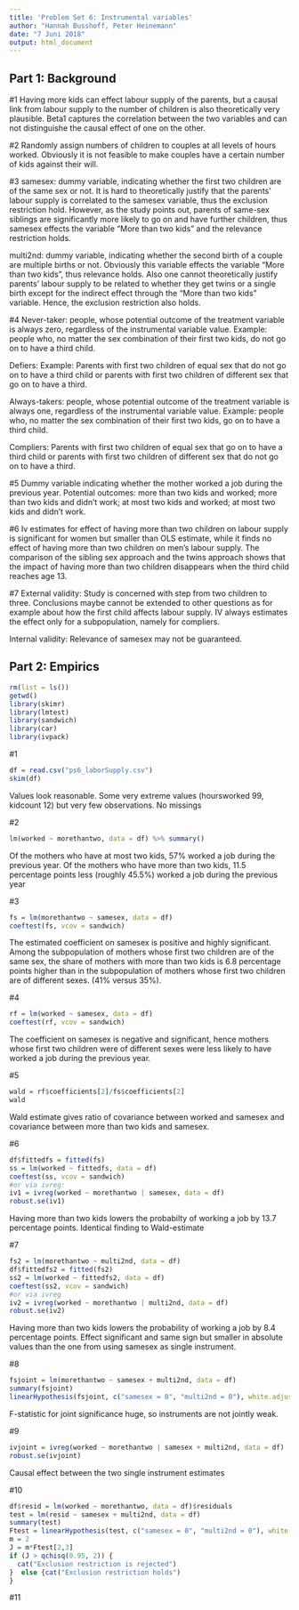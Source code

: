 ---
title: 'Problem Set 6: Instrumental variables'
author: "Hannah Busshoff, Peter Heinemann"
date: "7 Juni 2018"
output: html_document
---
## Part 1: Background
#1
Having more kids can effect labour supply of the parents, but a causal link from labour supply to the number of children is also theoretically very plausible. Beta1 captures the correlation between the two variables and can not distinguishe the causal effect of one on the other.

#2
Randomly assign numbers of children to couples at all levels of hours worked. Obviously it is not feasible to make couples have a certain number of kids against their will.

#3
samesex: dummy variable, indicating whether the first two children are of the same sex or not. It is hard to theoretically justify that the parents' labour supply is correlated to the samesex variable, thus the exclusion restriction hold. However, as the study points out, parents of same-sex siblings are significantly more likely to go on and have further children, thus samesex effects the variable "More than two kids" and the relevance restriction holds.

multi2nd: dummy variable, indicating whether the second birth of a couple are multiple births or not. Obviously this variable effects the variable "More than two kids", thus relevance holds. Also one cannot theoretically justify parents' labour supply to be related to whether they get twins or a single birth except for the indirect effect through the "More than two kids" variable. Hence, the exclusion restriction also holds.

#4
Never-taker: people, whose potential outcome of the treatment variable is always zero, regardless of the instrumental variable value. Example: people who, no matter the sex combination of their first two kids, do not go on to have a third child.

Defiers: Example: Parents with first two children of equal sex that do not go on to have a third child or parents with first two children of different sex that go on to have a third.

Always-takers: people, whose potential outcome of the treatment variable is always one, regardless of the instrumental variable value. Example: people who, no matter the sex combination of their first two kids, go on to have a third child.

Compliers: Parents with first two children of equal sex that go on to have a third child or parents with first two children of different sex that do not go on to have a third.

#5
Dummy variable indicating whether the mother worked a job during the previous year.
Potential outcomes: more than two kids and worked; more than two kids and didn't work; at most two kids and worked; at most two kids and didn't work.

#6
Iv estimates for effect of having more than two children on labour supply is significant for women but smaller than OLS estimate, while it finds no effect of having more than two children on men's labour supply.
The comparison of the sibling sex approach and the twins approach shows that the impact of having more than two children disappears when the third child reaches age 13.

#7
External validity: Study is concerned with step from two children to three. Conclusions maybe cannot be extended to other questions as for example about how the first child affects labour supply.
IV always estimates the effect only for a subpopulation, namely for compliers.

Internal validity: Relevance of samesex may not be guaranteed. 

## Part 2: Empirics
```{r warning=FALSE, message=FALSE}
rm(list = ls())
getwd()
library(skimr)
library(lmtest)
library(sandwich)
library(car)
library(ivpack)
```

#1
```{r}
df = read.csv("ps6_laborSupply.csv")
skim(df)
```
Values look reasonable. Some very extreme values (hoursworked 99, kidcount 12) but very few observations. No missings

#2
```{r}
lm(worked ~ morethantwo, data = df) %>% summary()
```
Of the mothers who have at most two kids, 57% worked a job during the previous year. Of the mothers who have more than two kids, 11.5 percentage points less (roughly 45.5%) worked a job during the previous year

#3
```{r}
fs = lm(morethantwo ~ samesex, data = df)
coeftest(fs, vcov = sandwich)
```
The estimated coefficient on samesex is positive and highly significant. Among the subpopulation of mothers whose first two children are of the same sex, the share of mothers with more than two kids is 6.8 percentage points higher than in the subpopulation of mothers whose first two children are of different sexes. (41% versus 35%).

#4
```{r}
rf = lm(worked ~ samesex, data = df)
coeftest(rf, vcov = sandwich)
```
The coefficient on samesex is negative and significant, hence mothers whose first two children were of different sexes were less likely to have worked a job during the previous year.

#5
```{r}
wald = rf$coefficients[2]/fs$coefficients[2]
wald
```
Wald estimate gives ratio of covariance between worked and samesex and covariance between more than two kids and samesex. 

#6
```{r}
df$fittedfs = fitted(fs)
ss = lm(worked ~ fittedfs, data = df)
coeftest(ss, vcov = sandwich)
#or via ivreg:
iv1 = ivreg(worked ~ morethantwo | samesex, data = df)
robust.se(iv1)
```
Having more than two kids lowers the probabilty of working a job by 13.7 percentage points. Identical finding to Wald-estimate

#7
```{r}
fs2 = lm(morethantwo ~ multi2nd, data = df)
df$fittedfs2 = fitted(fs2)
ss2 = lm(worked ~ fittedfs2, data = df)
coeftest(ss2, vcov = sandwich)
#or via ivreg
iv2 = ivreg(worked ~ morethantwo | multi2nd, data = df)
robust.se(iv2)
```
Having more than two kids lowers the probability of working a job by 8.4 percentage points. Effect significant and same sign but smaller in absolute values than the one from using samesex as single instrument.

#8
```{r}
fsjoint = lm(morethantwo ~ samesex + multi2nd, data = df)
summary(fsjoint)
linearHypothesis(fsjoint, c("samesex = 0", "multi2nd = 0"), white.adjust = TRUE)
```
F-statistic for joint significance huge, so instruments are not jointly weak.

#9
```{r}
ivjoint = ivreg(worked ~ morethantwo | samesex + multi2nd, data = df)
robust.se(ivjoint)
```
Causal effect between the two single instrument estimates

#10
```{r}
df$resid = lm(worked ~ morethantwo, data = df)$residuals
test = lm(resid ~ samesex + multi2nd, data = df)
summary(test)
Ftest = linearHypothesis(test, c("samesex = 0", "multi2nd = 0"), white.adjust = TRUE)
m = 2
J = m*Ftest[2,3]
if (J > qchisq(0.95, 2)) {
  cat("Exclusion restriction is rejected")
}  else {cat("Exclusion restriction holds")
}
```

#11
```{r}

```